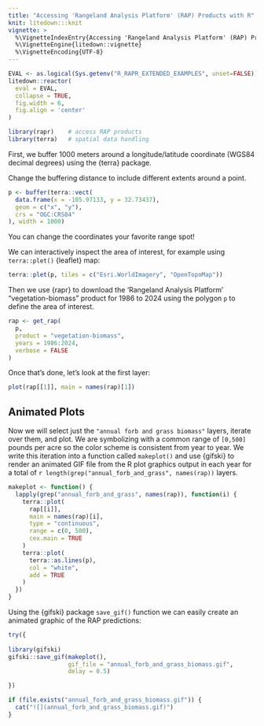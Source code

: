 ```yaml
---
title: "Accessing 'Rangeland Analysis Platform' (RAP) Products with R"
knit: litedown:::knit
vignette: >
  %\VignetteIndexEntry{Accessing 'Rangeland Analysis Platform' (RAP) Products with R}
  %\VignetteEngine{litedown::vignette}
  %\VignetteEncoding{UTF-8}
---
```


```r
EVAL <- as.logical(Sys.getenv("R_RAPR_EXTENDED_EXAMPLES", unset=FALSE))
litedown::reactor(
  eval = EVAL,
  collapse = TRUE,
  fig.width = 6,
  fig.align = 'center'
)
```

```r
library(rapr)    # access RAP products
library(terra)   # spatial data handling
```

First, we buffer 1000 meters around a longitude/latitude coordinate (WGS84 decimal
degrees) using the {terra} package.

Change the buffering distance to include different extents around a point.

```r
p <- buffer(terra::vect(
  data.frame(x = -105.97133, y = 32.73437),
  geom = c("x", "y"),
  crs = "OGC:CRS84"
), width = 1000)
```

You can change the coordinates your favorite range spot!

We can interactively inspect the area of interest, for example using
`terra::plet()` {leaflet} map:

```r
terra::plet(p, tiles = c("Esri.WorldImagery", "OpenTopoMap"))
```

Then we use {rapr} to download the 'Rangeland Analysis Platform'
"vegetation-biomass" product for 1986 to 2024 using the polygon `p` to
define the area of interest.

```r
rap <- get_rap(
  p,
  product = "vegetation-biomass",
  years = 1986:2024,
  verbose = FALSE
)
```

Once that's done, let's look at the first layer:

```r
plot(rap[[1]], main = names(rap)[1])
```

## Animated Plots

Now we will select just the `"annual forb and grass biomass"` layers, iterate
over them, and plot. We are symbolizing with a common range of `[0,500]` pounds
per acre so the color scheme is consistent from year to year.
We write this iteration into a function called `makeplot()` and use {gifski} to
render an animated GIF file from the R plot graphics output in each year for a
total of `r length(grep("annual_forb_and_grass", names(rap))` layers.

```r
makeplot <- function() {
  lapply(grep("annual_forb_and_grass", names(rap)), function(i) {
    terra::plot(
      rap[[i]],
      main = names(rap)[i],
      type = "continuous",
      range = c(0, 500),
      cex.main = TRUE
    )
    terra::plot(
      terra::as.lines(p),
      col = "white",
      add = TRUE
    )
  })
}
```

Using the {gifski} package `save_gif()` function we can easily create an animated graphic of the RAP predictions:

```r
try({
  
library(gifski) 
gifski::save_gif(makeplot(), 
                 gif_file = "annual_forb_and_grass_biomass.gif", 
                 delay = 0.5)

})
```

```r
if (file.exists("annual_forb_and_grass_biomass.gif")) {
  cat("![](annual_forb_and_grass_biomass.gif)")
}
```
